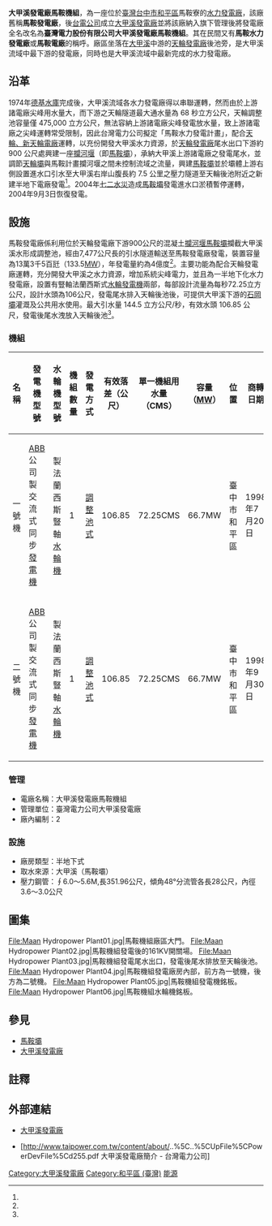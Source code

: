 {{Infobox power station 
| name               = 大甲溪發電廠馬鞍機組<br>（馬鞍發電廠）
| official_name      = 臺灣電力股份有限公司大甲溪發電廠馬鞍機組
| image              = Maan Hydropower Plant07.jpg
| image_size         = 300px
| image_caption      = 大甲溪發電廠馬鞍機組發電廠房遠觀
| image_alt          = 
| location_map       = Taiwan
| location_map_width = 
| location_map_text  = 
| lat_d     = 24
| lat_m     = 10
| lat_s     = 57
| lat_NS    = N
| long_d    = 120
| long_m    = 50
| long_s    = 24
| long_EW   = E
| coordinates_type   = type:landmark
| coordinates_display= inline,title
| coordinates_ref    = 
| country            = {{ROC-TW}}
| locale             = [[臺中市|臺中市]][[和平區_(台灣)|和平區]]
| status             = 運轉中
| construction_began = 1995年
| commissioned       = 1996年
| licence_expires    = 
| decommissioned     = 
| cost               = [[新臺幣|新臺幣]]135億元
| owner              = [[臺灣電力公司|臺灣電力公司]]
| operator           = [[臺灣電力公司|臺灣電力公司]]
| developer          = [[臺灣電力公司|臺灣電力公司]]
| constructor        = [[臺灣電力公司|臺灣電力公司]]
| generate_electricity_type       = [[調整池式水力發電|調整池式水力發電]]
| water_intake_from               = 大甲溪
| hydroelectricity_generator_type = {{SWE}}[[ABB|ABB]]製交流式同步[[發電機|發電機]]兩部<ref name="馬鞍機組"/>
| water_turbine_manu_other        = {{NOR}}{{link-en|Kværner|Kværner|}}製豎軸[[法蘭西斯式水輪機|法蘭西斯式水輪機]]兩部<ref name="馬鞍機組"/>
| factory_building_type           = 半地下式
| water_penstock                  = 兩條，∮6.0～5.6M,長351.96公尺，傾角48°分流管長28公尺，內徑3.6～3.0公尺<ref name="馬鞍機組"/>
| water_hard                      = 有效落差106.85公尺
| water_consumption               = 單部：72.25CMS<br>兩部：144.5CMS
| ps_electrical_capacity          = 133.5MW
| ps_annual_generation            = 每年約4億度
}}
'''大甲溪發電廠馬鞍機組'''，為一座位於[[臺灣|臺灣]][[台中市|台中市]][[和平區_(台灣)|和平區]]馬鞍寮的[[水力發電廠|水力發電廠]]，該廠舊稱'''馬鞍發電廠'''，後[[台電公司|台電公司]]成立[[大甲溪發電廠|大甲溪發電廠]]並將該廠納入旗下管理後將發電廠全名改名為'''臺灣電力股份有限公司大甲溪發電廠馬鞍機組'''。其在民間又有'''馬鞍水力發電廠'''或'''馬鞍電廠'''的稱呼。廠區坐落在[[大甲溪|大甲溪]]中游的[[天輪發電廠|天輪發電廠]]後池旁，是大甲溪流域中最下游的發電廠，同時也是大甲溪流域中最新完成的水力發電廠。

== 沿革 ==
1974年[[德基水庫|德基水庫]]完成後，大甲溪流域各水力發電廠得以串聯運轉，然而由於上游諸電廠尖峰用水量大，而下游之天輪隧道最大通水量為 68 秒立方公尺，天輪調整池容量僅 475,000 立方公尺，無法容納上游諸電廠尖峰發電放水量，致上游諸電廠之尖峰運轉常受限制，因此台灣電力公司擬定「馬鞍水力發電計畫」，配合[[天輪發電廠|天輪、新天輪電廠]]運轉，以充份開發大甲溪水力資源，於[[天輪發電廠|天輪發電廠]]尾水出口下游約 900 公尺處興建一座[[攔河堰|攔河堰]]（即[[馬鞍壩|馬鞍壩]]），承納大甲溪上游諸電廠之發電尾水，並調節[[天輪壩|天輪壩]]與馬鞍計畫攔河堰之間未控制流域之流量，興建[[馬鞍壩|馬鞍壩]]並於壩體上游右側設置進水口引水至大甲溪右岸山腹長約 7.5 公里之壓力隧道至天輪後池附近之新建半地下電廠發電<ref name="馬鞍水力發電計畫環境影響預測評估"/>。2004年[[七二水災|七二水災]]造成[[馬鞍壩|馬鞍壩]]發電進水口淤積暫停運轉，2004年9月3日恢復發電。

== 設施 ==
馬鞍發電廠係利用位於天輪發電廠下游900公尺的混凝土[[攔河堰|攔河堰]][[馬鞍壩|馬鞍壩]]攔截大甲溪溪水形成調整池，經由7,477公尺長的引水隧道輸送至馬鞍發電廠發電，裝置容量為13萬3千5百瓩（133.5[[MW|MW]]），年發電量約為4億度<ref name="台電簡報"/>。主要功能為配合天輪發電廠運轉，充分開發大甲溪之水力資源，增加系統尖峰電力，並且為一半地下化水力發電廠，設置有豎軸法蘭西斯式[[水輪發電機|水輪發電機]]兩部，每部設計流量為每秒72.25立方公尺，設計水頭為106公尺，發電尾水排入天輪後池後，可提供大甲溪下游的[[石岡壩|石岡壩]]灌溉及公共用水使用。最大引水量 144.5 立方公尺/秒，有效水頭 106.85 公尺，發電後尾水洩放入天輪後池<ref name="馬鞍水力發電計畫環境影響預測評估"/>。

=== 機組 ===
{| class="wikitable "
! 名稱 !!  發電機型號 !! 水輪機型號 !! 機組數量 !! 發電方式 !! 有效落差（公尺） !! 單一機組用水量（CMS） !! 容量（[[MW|MW]]）!! 位置 !! 商轉日期 !! 狀態 
|- 
| 一號機 || {{SWE}}[[ABB|ABB]]公司製交流式同步[[發電機|發電機]] || {{NOR}}{{link-en|Kværner|Kværner|}}製法蘭西斯豎軸[[水輪機|水輪機]] || 1 || [[調整池式水力發電|調整池式]] || 106.85 || 72.25CMS || 66.7MW || 臺中市和平區 || 1998年7月20日 || 商轉中
|- 
| 二號機 || {{SWE}}[[ABB|ABB]]公司製交流式同步[[發電機|發電機]] || {{NOR}}{{link-en|Kværner|Kværner|}}製法蘭西斯豎軸[[水輪機|水輪機]] || 1 || [[調整池式水力發電|調整池式]] || 106.85 || 72.25CMS || 66.7MW || 臺中市和平區 || 1998年9月30日 || 商轉中
|}

=== 管理 ===
* 電廠名稱：大甲溪發電廠馬鞍機組
* 管理單位：臺灣電力公司大甲溪發電廠
* 廠內編制：2
=== 設施 ===
* 廠房類型：半地下式
* 取水來源：大甲溪（馬鞍壩）
* 壓力鋼管：∮6.0～5.6M,長351.96公尺，傾角48°分流管各長28公尺，內徑3.6～3.0公尺

== 圖集 ==
<gallery>
File:Maan Hydropower Plant01.jpg|馬鞍機組廠區大門。
File:Maan Hydropower Plant02.jpg|馬鞍機組發電後的161KV開關場。
File:Maan Hydropower Plant03.jpg|馬鞍機組發電尾水出口，發電後尾水排放至天輪後池。
File:Maan Hydropower Plant04.jpg|馬鞍機組發電廠房內部，前方為一號機，後方為二號機。
File:Maan Hydropower Plant05.jpg|馬鞍機組發電機銘板。
File:Maan Hydropower Plant06.jpg|馬鞍機組水輪機銘板。
</gallery>

== 參見 ==
*[[馬鞍壩|馬鞍壩]]
*[[大甲溪發電廠|大甲溪發電廠]]

== 註釋 ==
{{Reflist| refs=

<ref name="台電簡報">{{cite web|language=zh-tw|url=http://sinotecf.org.tw/0422-1.pdf|title=台電簡報|author=|publisher=台電公司|date=2010-04-22|accessdate=2013-07-16|archive-date=2013-12-20|archive-url=https://web.archive.org/web/20131220022414/http://sinotecf.org.tw/0422-1.pdf|dead-url=yes}}</ref>

<ref name="馬鞍水力發電計畫環境影響預測評估">{{cite web|language=zh-tw|url=http://www.water.tku.edu.tw/paper_read/paper_read1_05.pdf|author=杜悅元;林武煌;周淑華;蔡顯修;林景庸|title=馬鞍水力發電計畫環境影響預測評估|publisher=水資源管理季刊|year=民國88年07月|deadurl=yes|archiveurl=https://web.archive.org/web/20160304120724/http://www.water.tku.edu.tw/paper_read/paper_read1_05.pdf|archivedate=2016-03-04|access-date=2014-06-27}}</ref>

<ref name="馬鞍機組">{{cite web|language=zh-tw|url=http://www.idjc.com.tw/about.php?id=5|title=馬鞍機組|author=|publisher=森林水資源電力科技生態走廊|date=|accessdate=2015-08-02|deadurl=yes|archiveurl=https://web.archive.org/web/20150924032758/http://www.idjc.com.tw/about.php?id=5|archivedate=2015-09-24}}</ref>

}}

== 外部連結 ==
*{{zh-tw}}[http://60.249.113.98/djcpower/web_aspx/index.aspx 大甲溪發電廠]{{Wayback|url=http://60.249.113.98/djcpower/web_aspx/index.aspx |date=20131219031328 }}
*{{zh-tw}}[http://www.taipower.com.tw/content/about/..%5C..%5CUpFile%5CPowerDevFile%5Cd255.pdf 大甲溪發電廠簡介 - 台灣電力公司]{{Wayback|url=http://www.taipower.com.tw/content/about/..%5C..%5CUpFile%5CPowerDevFile%5Cd255.pdf |date=20131219012650 }}

{{大甲溪發電廠}}
{{台灣發電廠}}

[[Category:大甲溪發電廠|Category:大甲溪發電廠]]
[[Category:和平區_(臺灣)|Category:和平區 (臺灣)]]


[[Category:臺中市公有建築|能源]]